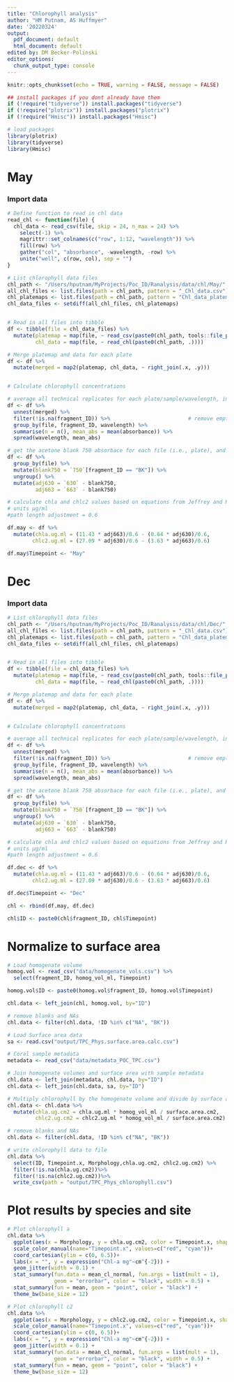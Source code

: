 ```yaml
---
title: "Chlorophyll analysis"
author: "HM Putnam, AS Huffmyer"
date: '20220324'
output:
  pdf_document: default
  html_document: default
edited by: DM Becker-Polinski
editor_options:
  chunk_output_type: console
---
```


```r
knitr::opts_chunk$set(echo = TRUE, warning = FALSE, message = FALSE)

## install packages if you dont already have them
if (!require("tidyverse")) install.packages("tidyverse")
if (!require("plotrix")) install.packages("plotrix")
if (!require("Hmisc")) install.packages("Hmisc")

# load packages
library(plotrix)
library(tidyverse)
library(Hmisc)

```

# May
### Import data
```r
# Define function to read in chl data
read_chl <- function(file) {
  chl_data <- read_csv(file, skip = 24, n_max = 24) %>%
    select(-1) %>%
    magrittr::set_colnames(c("row", 1:12, "wavelength")) %>%
    fill(row) %>%
    gather("col", "absorbance", -wavelength, -row) %>%
    unite("well", c(row, col), sep = "")
}

# List chlorophyll data files
chl_path <- "/Users/hputnam/MyProjects/Poc_ID/Ranalysis/data/chl/May/"                                        # Path to chlorophyll data directory
all_chl_files <- list.files(path = chl_path, pattern = "_Chl_data.csv")          # List all files in directory
chl_platemaps <- list.files(path = chl_path, pattern = "Chl_data_platemap")       # List platemap files
chl_data_files <- setdiff(all_chl_files, chl_platemaps)                  # List absorbance data files


# Read in all files into tibble
df <- tibble(file = chl_data_files) %>%
  mutate(platemap = map(file, ~ read_csv(paste0(chl_path, tools::file_path_sans_ext(.), "_platemap.csv"))),
         chl_data = map(file, ~ read_chl(paste0(chl_path, .))))

# Merge platemap and data for each plate
df <- df %>%
  mutate(merged = map2(platemap, chl_data, ~ right_join(.x, .y)))


# Calculate chlorophyll concentrations

# average all technical replicates for each plate/sample/wavelength, including all acetone blanks together (per plate)
df <- df %>%
  unnest(merged) %>%
  filter(!is.na(fragment_ID)) %>%                         # remove empty wells (fragment_ID is NA)
  group_by(file, fragment_ID, wavelength) %>%
  summarise(n = n(), mean_abs = mean(absorbance)) %>%
  spread(wavelength, mean_abs)

# get the acetone blank 750 absorbace for each file (i.e., plate), and subtract from 630 and 663 values for each sample
df <- df %>%
  group_by(file) %>%
  mutate(blank750 = `750`[fragment_ID == "BK"]) %>%
  ungroup() %>%
  mutate(adj630 = `630` - blank750,
         adj663 = `663` - blank750)

# calculate chla and chlc2 values based on equations from Jeffrey and Humphrey 1975
# units µg/ml
#path length adjustment = 0.6 

df.may <- df %>%
  mutate(chla.ug.ml = (11.43 * adj663)/0.6 - (0.64 * adj630)/0.6,
        chlc2.ug.ml = (27.09 * adj630)/0.6 - (3.63 * adj663)/0.6)

df.may$Timepoint <- "May"

```

# Dec
### Import data
```r

# List chlorophyll data files
chl_path <- "/Users/hputnam/MyProjects/Poc_ID/Ranalysis/data/chl/Dec/"                                        # Path to chlorophyll data directory
all_chl_files <- list.files(path = chl_path, pattern = "_Chl_data.csv")          # List all files in directory
chl_platemaps <- list.files(path = chl_path, pattern = "Chl_data_platemap")       # List platemap files
chl_data_files <- setdiff(all_chl_files, chl_platemaps)                  # List absorbance data files


# Read in all files into tibble
df <- tibble(file = chl_data_files) %>%
  mutate(platemap = map(file, ~ read_csv(paste0(chl_path, tools::file_path_sans_ext(.), "_platemap.csv"))),
         chl_data = map(file, ~ read_chl(paste0(chl_path, .))))

# Merge platemap and data for each plate
df <- df %>%
  mutate(merged = map2(platemap, chl_data, ~ right_join(.x, .y)))


# Calculate chlorophyll concentrations

# average all technical replicates for each plate/sample/wavelength, including all acetone blanks together (per plate)
df <- df %>%
  unnest(merged) %>%
  filter(!is.na(fragment_ID)) %>%                         # remove empty wells (fragment_ID is NA)
  group_by(file, fragment_ID, wavelength) %>%
  summarise(n = n(), mean_abs = mean(absorbance)) %>%
  spread(wavelength, mean_abs)

# get the acetone blank 750 absorbace for each file (i.e., plate), and subtract from 630 and 663 values for each sample
df <- df %>%
  group_by(file) %>%
  mutate(blank750 = `750`[fragment_ID == "BK"]) %>%
  ungroup() %>%
  mutate(adj630 = `630` - blank750,
         adj663 = `663` - blank750)

# calculate chla and chlc2 values based on equations from Jeffrey and Humphrey 1975
# units µg/ml
#path length adjustment = 0.6 

df.dec <- df %>%
  mutate(chla.ug.ml = (11.43 * adj663)/0.6 - (0.64 * adj630)/0.6,
        chlc2.ug.ml = (27.09 * adj630)/0.6 - (3.63 * adj663)/0.6)

df.dec$Timepoint <- "Dec"

chl <- rbind(df.may, df.dec) 

chl$ID <- paste0(chl$fragment_ID, chl$Timepoint)
```


# Normalize to surface area
```r
# Load homogenate volume
homog.vol <- read_csv("data/homogenate_vols.csv") %>%
  select(fragment_ID, homog_vol_ml, Timepoint)

homog.vol$ID <- paste0(homog.vol$fragment_ID, homog.vol$Timepoint)

chl.data <- left_join(chl, homog.vol, by="ID")

# remove blanks and NAs
chl.data <- filter(chl.data, !ID %in% c("NA", "BK"))

# Load Surface area data
sa <- read.csv("output/TPC_Phys.surface.area.calc.csv")

# Coral sample metadata
metadata <- read_csv("data/metadata_POC_TPC.csv")

# Join homogenate volumes and surface area with sample metadata
chl.data <- left_join(metadata, chl.data, by="ID")
chl.data <- left_join(chl.data, sa, by="ID")

# Multiply chlorophyll by the homogenate volume and divide by surface area
chl.data <- chl.data %>%
  mutate(chla.ug.cm2 = chla.ug.ml * homog_vol_ml / surface.area.cm2,
         chlc2.ug.cm2 = chlc2.ug.ml * homog_vol_ml / surface.area.cm2)

# remove blanks and NAs
chl.data <- filter(chl.data, !ID %in% c("NA", "BK"))

# write chlorophyll data to file
chl.data %>%
  select(ID, Timepoint.x, Morphology,chla.ug.cm2, chlc2.ug.cm2) %>%
  filter(!is.na(chla.ug.cm2))%>%
  filter(!is.na(chlc2.ug.cm2))%>%
  write_csv(path = "output/TPC_Phys_chlorophyll.csv")
```

# Plot results by species and site
```r

# Plot chlorophyll a
chl.data %>%
  ggplot(aes(x = Morphology, y = chla.ug.cm2, color = Timepoint.x, shape=Timepoint.x)) +
  scale_color_manual(name="Timepoint.x", values=c("red", "cyan"))+
  coord_cartesian(ylim = c(0, 6.5))+
  labs(x = "", y = expression("Chl-a mg"~cm^{-2})) +
  geom_jitter(width = 0.1) +                                            # Plot all points
  stat_summary(fun.data = mean_cl_normal, fun.args = list(mult = 1),    # Plot standard error
               geom = "errorbar", color = "black", width = 0.5) +
  stat_summary(fun = mean, geom = "point", color = "black") +           # Plot mean
  theme_bw(base_size = 12)

# Plot chlorophyll c2
chl.data %>%
  ggplot(aes(x = Morphology, y = chlc2.ug.cm2, color = Timepoint.x, shape=Timepoint.x)) +
  scale_color_manual(name="Timepoint.x", values=c("red", "cyan"))+
  coord_cartesian(ylim = c(0, 6.5))+
  labs(x = "", y = expression("Chl-a mg"~cm^{-2})) +
  geom_jitter(width = 0.1) +                                            # Plot all points
  stat_summary(fun.data = mean_cl_normal, fun.args = list(mult = 1),    # Plot standard error
               geom = "errorbar", color = "black", width = 0.5) +
  stat_summary(fun = mean, geom = "point", color = "black") +           # Plot mean
  theme_bw(base_size = 12)

```



